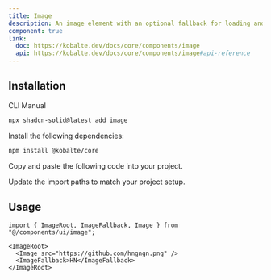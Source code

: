 ```yaml
---
title: Image
description: An image element with an optional fallback for loading and error status.
component: true
link:
  doc: https://kobalte.dev/docs/core/components/image
  api: https://kobalte.dev/docs/core/components/image#api-reference
---
```


<ComponentPreview name="image-demo" />

## Installation

<Tabs defaultValue="cli">

<TabsList>
  <TabsTrigger value="cli">CLI</TabsTrigger>
  <TabsTrigger value="manual">Manual</TabsTrigger>
  <TabsIndicator variant="underline" />
</TabsList>

<TabsContent value="cli">

```bash
npx shadcn-solid@latest add image
```

</TabsContent>

<TabsContent value="manual">

<Steps>

<Step>Install the following dependencies:</Step>

```bash
npm install @kobalte/core
```

<Step>Copy and paste the following code into your project.</Step>

<ComponentSource name="image" />

<Step>Update the import paths to match your project setup.</Step>

</Steps>

</TabsContent>

</Tabs>

## Usage

```tsx
import { ImageRoot, ImageFallback, Image } from "@/components/ui/image";
```

```tsx
<ImageRoot>
  <Image src="https://github.com/hngngn.png" />
  <ImageFallback>HN</ImageFallback>
</ImageRoot>
```
